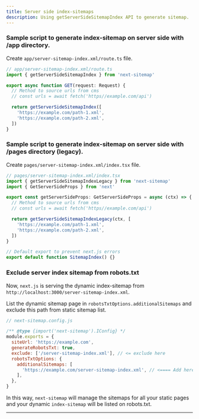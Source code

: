 ```yaml
---
title: Server side index-sitemaps
description: Using getServerSideSitemapIndex API to generate sitemap.
---
```


### Sample script to generate index-sitemap on server side with /app directory.

Create `app/server-sitemap-index.xml/route.ts` file.

```ts
// app/server-sitemap-index.xml/route.ts
import { getServerSideSitemapIndex } from 'next-sitemap'

export async function GET(request: Request) {
  // Method to source urls from cms
  // const urls = await fetch('https//example.com/api')

  return getServerSideSitemapIndex([
    'https://example.com/path-1.xml',
    'https://example.com/path-2.xml',
  ])
}
```

### Sample script to generate index-sitemap on server side with /pages directory (legacy).

Create `pages/server-sitemap-index.xml/index.tsx` file.

```ts
// pages/server-sitemap-index.xml/index.tsx
import { getServerSideSitemapIndexLegacy } from 'next-sitemap'
import { GetServerSideProps } from 'next'

export const getServerSideProps: GetServerSideProps = async (ctx) => {
  // Method to source urls from cms
  // const urls = await fetch('https//example.com/api')

  return getServerSideSitemapIndexLegacy(ctx, [
    'https://example.com/path-1.xml',
    'https://example.com/path-2.xml',
  ])
}

// Default export to prevent next.js errors
export default function SitemapIndex() {}
```

### Exclude server index sitemap from robots.txt

Now, `next.js` is serving the dynamic index-sitemap from `http://localhost:3000/server-sitemap-index.xml`.

List the dynamic sitemap page in `robotsTxtOptions.additionalSitemaps` and exclude this path from static sitemap list.

```js
// next-sitemap.config.js

/** @type {import('next-sitemap').IConfig} */
module.exports = {
  siteUrl: 'https://example.com',
  generateRobotsTxt: true,
  exclude: ['/server-sitemap-index.xml'], // <= exclude here
  robotsTxtOptions: {
    additionalSitemaps: [
      'https://example.com/server-sitemap-index.xml', // <==== Add here
    ],
  },
}
```

In this way, `next-sitemap` will manage the sitemaps for all your static pages and your dynamic `index-sitemap` will be listed on robots.txt.

---
